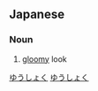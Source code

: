 ==Japanese==
{{ja-kanjitab|ゆう|しょく|yomi=o}}

===Noun===
{{ja-noun|ゆうしょく}}

# [[gloomy]] look

[[Category:ja:Emotions|ゆうしょく]]
[[Category:ja:Body language|ゆうしょく]]